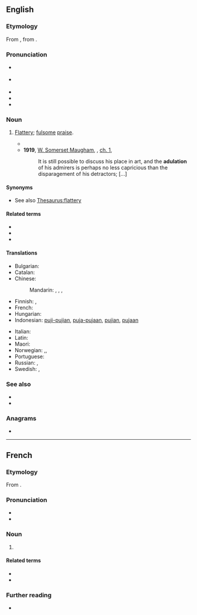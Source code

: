 ==English==

===Etymology===
From {{der|en|fr|adulation}}, from {{etyl|la|en}} {{m|la|adulātio||flattery}}.

===Pronunciation===
* {{a|UK}} {{IPA|en|/ˌædʒʊˈleɪʃən/|/ˌædjʊˈleɪʃən/}}
* {{a|US}} {{IPA|en|/ˌædʒəˈleɪʃən/}}
* {{audio|en|En-uk-adulation.ogg|Audio (UK)}}
* {{audio|en|En-us-adulation.ogg|Audio (US)}}
* {{rhymes|en|eɪʃən}}

===Noun===
{{en-noun|~}}

# [[flattery|Flattery]]; [[fulsome]] [[praise]].
#: {{ux|en|He was uncomfortable with the '''adulation''' from his fans.}}
#* {{quote-book|en|year=1898|author={{w|Winston Churchill (novelist)|Winston Churchill}}
|title={{w|The Celebrity}}|chapter=3
|passage=Now all this was very fine, but not at all in keeping with the Celebrity's character as I had come to conceive it. The idea that '''adulation''' ever cloyed on him was ludicrous in itself. In fact I thought the whole story fishy, and came very near to saying so.}}
#* '''1919''', [[w:William Somerset Maugham|W. Somerset Maugham]], ''{{w|The Moon and Sixpence}}'', [[s:The Moon and Sixpence/Chapter I|ch. 1]],
#*: It is still possible to discuss his place in art, and the '''adulation''' of his admirers is perhaps no less capricious than the disparagement of his detractors; [...]

====Synonyms====
* See also [[Thesaurus:flattery]]

====Related terms====
* {{l|en|adulate}}
* {{l|en|adulator}}
* {{l|en|adulatory}}

====Translations====
{{trans-top|Flattery; fulsome praise}}
* Bulgarian: {{t+|bg|ласкателство}}
* Catalan: {{t|ca|adulació|f}}
* Chinese:
*: Mandarin: {{t+|cmn|奉承|tr=fèngchéng}}, {{t+|cmn|吹捧|tr=chuīpěng}}, {{t+|cmn|諂媚}}, {{t+|cmn|谄媚|tr=chǎnmèi}}
* Finnish: {{t+|fi|mielistely}}, {{t+|fi|imartelu}}
* French: {{t+|fr|adulation|f}}
* Hungarian: {{t+|hu|hízelgés}}
* Indonesian: [[puji|puji-pujian]], [[puja|puja-pujaan]], [[puji|pujian]], [[puja|pujaan]]
{{trans-mid}}
* Italian: {{t+|it|adulazione|f}}
* Latin: {{t|la|adulatio|f}}
* Maori: {{t|mi|enenga }}
* Norwegian: {{t+|no|grov}} {{t|no|smiger}},, {{t|no|smisking|c}}
* Portuguese: {{t+|pt|adulação|f}}
* Russian: {{t+|ru|ле́сть|f}}, {{t+|ru|подхали́мство|n}}
* Swedish: {{t|sv|kryperi|n}}, {{t|sv|rövslickeri|n}}
{{trans-bottom}}

===See also===
* {{l|en|admiration}}
* {{l|en|adoration}}

===Anagrams===
* {{anagrams|en|a=aadilnotu|laudation}}

----

==French==

===Etymology===
From {{der|fr|la|adulātio||flattery}}.

===Pronunciation===
* {{fr-IPA}}
* {{audio|fr|LL-Q150 (fra)-WikiLucas00-adulation.wav|Audio}}

===Noun===
{{fr-noun|f}}

# {{l|en|adulation}}

====Related terms====
* {{l|fr|aduler}}
* {{l|fr|adulateur}}

===Further reading===
* {{R:TLFi}}